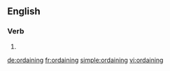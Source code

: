 ==English==

===Verb===
{{head|en}}

# {{present participle of|ordain|lang=en}}

[[de:ordaining]]
[[fr:ordaining]]
[[simple:ordaining]]
[[vi:ordaining]]